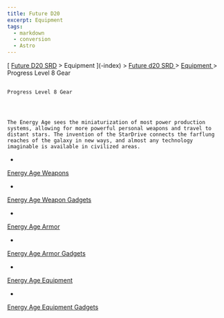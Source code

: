 ```yaml
---
title: Future D20
excerpt: Equipment
tags:
  - markdown
  - conversion
  - Astro
---
```







[
[Future D20 SRD]( / ) > Equipment
     ](-index)
     >
     [
      Future d20 SRD
     ](future-d20-srd-index)
     >
     [
      Equipment
     ](future-d20-srd-equipment-index)
     > Progress Level 8 Gear
    




## 
    Progress Level 8 Gear
   



    The Energy Age sees the miniaturization of most power production systems, allowing for more powerful personal weapons and travel to distant stars. The invention of the StarDrive connects the farflung reaches of the galaxy in new ways, and almost any technology imaginable is available in civilized areas.
   


- 
[
      Energy Age Weapons
     ](future-d20-srd-equipment-energy-age-weapons)

- 
[
      Energy
      Age Weapon Gadgets
     ](future-d20-srd-equipment-energy-age-weapon-gadgets)

- 
[
      Energy Age Armor
     ](future-d20-srd-equipment-energy-age-armor)

- 
[
      Energy
      Age Armor Gadgets
     ](future-d20-srd-equipment-energy-age-armor-gadgets)

- 
[
      Energy Age
      Equipment
     ](future-d20-srd-equipment-energy-age-equipment)

- 
[
      Energy
      Age Equipment Gadgets
     ](future-d20-srd-equipment-energy-age-equipment-gadgets)






